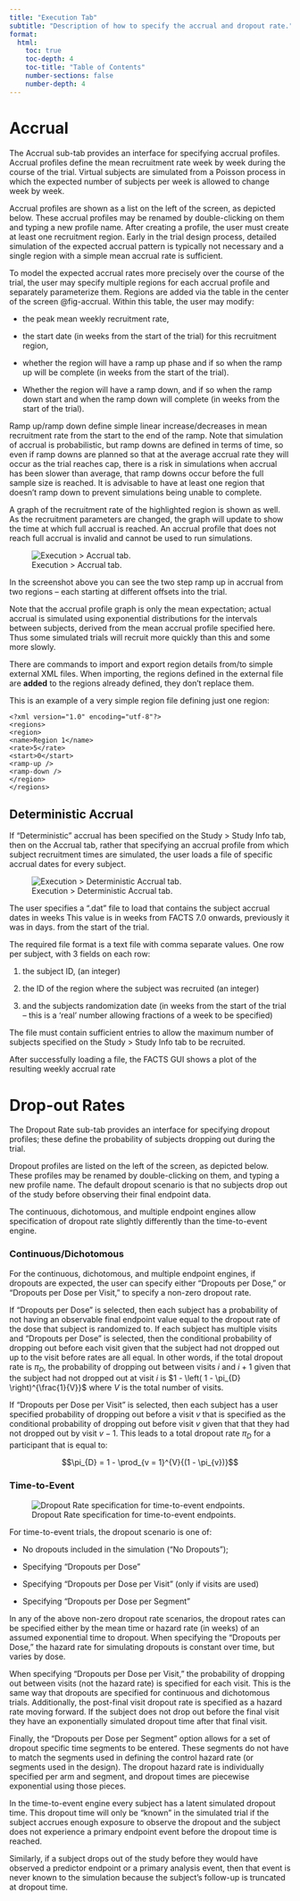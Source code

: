 ```yaml
---
title: "Execution Tab"
subtitle: "Description of how to specify the accrual and dropout rate."
format:
  html:
    toc: true
    toc-depth: 4
    toc-title: "Table of Contents"
    number-sections: false
    number-depth: 4
---
```



# Accrual

The Accrual sub-tab provides an interface for specifying accrual profiles. Accrual profiles define the mean recruitment rate week by week during the course of the trial. Virtual subjects are simulated from a Poisson process in which the expected number of subjects per week is allowed to change week by week.

Accrual profiles are shown as a list on the left of the screen, as depicted below. These accrual profiles may be renamed by double-clicking on them and typing a new profile name. After creating a profile, the user must create at least one recruitment region. Early in the trial design process, detailed simulation of the expected accrual pattern is typically not necessary and a single region with a simple mean accrual rate is sufficient.

To model the expected accrual rates more precisely over the course of the trial, the user may specify multiple regions for each accrual profile and
separately parameterize them. Regions are added via the table in the
center of the screen @fig-accrual. Within this table, the user may
modify:

-   the peak mean weekly recruitment rate,

-   the start date (in weeks from the start of the trial) for this
    recruitment region,

-   whether the region will have a ramp up phase and if so when the ramp
    up will be complete (in weeks from the start of the trial).

-   Whether the region will have a ramp down, and if so when the ramp
    down start and when the ramp down will complete (in weeks from the
    start of the trial).

Ramp up/ramp down define simple linear increase/decreases in mean
recruitment rate from the start to the end of the ramp. Note that
simulation of accrual is probabilistic, but ramp downs are defined in
terms of time, so even if ramp downs are planned so that at the average
accrual rate they will occur as the trial reaches cap, there is a risk
in simulations when accrual has been slower than average, that ramp
downs occur before the full sample size is reached. It is advisable to
have at least one region that doesn’t ramp down to prevent simulations
being unable to complete.

A graph of the recruitment rate of the highlighted region is shown as
well. As the recruitment parameters are changed, the graph will update
to show the time at which full accrual is reached. An accrual profile
that does not reach full accrual is invalid and cannot be used to run
simulations.

![Execution > Accrual tab.](coreUGattachments/CoreUserGuide/media/image2.png){#fig-accrual}

In the screenshot above you can see the two step ramp up in accrual from
two regions – each starting at different offsets into the trial.

Note that the accrual profile graph is only the mean expectation; actual
accrual is simulated using exponential distributions for the intervals
between subjects, derived from the mean accrual profile specified here.
Thus some simulated trials will recruit more quickly than this and some
more slowly.

There are commands to import and export region details from/to simple
external XML files. When importing, the regions defined in the external
file are **added** to the regions already defined, they don’t replace
them.

This is an example of a very simple region file defining just one
region:

```verbatim
<?xml version="1.0" encoding="utf-8"?>
<regions>
<region>
<name>Region 1</name>
<rate>5</rate>
<start>0</start>
<ramp-up />
<ramp-down />
</region>
</regions>
```

## Deterministic Accrual

If “Deterministic” accrual has been specified on the Study &gt; Study
Info tab, then on the Accrual tab, rather that specifying an accrual
profile from which subject recruitment times are simulated, the user
loads a file of specific accrual dates for every subject.

![Execution > Deterministic Accrual tab.](coreUGattachments/CoreUserGuide/media/image4.png){#fig-detaccrual}

The user specifies a “.dat” file to load that contains the <span class="custom-tooltip"> subject
accrual dates in weeks <span class="tooltip-text">This value is in weeks from FACTS 7.0 onwards, previously it was in days.</span> </span> from the start of the trial.

The required file format is a text file with comma separate values. One
row per subject, with 3 fields on each row:

1.  the subject ID, (an integer)

2.  the ID of the region where the subject was recruited (an integer)

3.  and the subjects randomization date (in weeks from the start of the
    trial – this is a ‘real’ number allowing fractions of a week to be
    specified)

The file must contain sufficient entries to allow the maximum number of
subjects specified on the Study > Study Info tab to be recruited.

After successfully loading a file, the FACTS GUI shows a plot of the
resulting weekly accrual rate

# Drop-out Rates

The Dropout Rate sub-tab provides an interface for specifying dropout
profiles; these define the probability of subjects dropping out during
the trial.

Dropout profiles are listed on the left of the screen, as depicted
below. These profiles may be renamed by double-clicking on them, and
typing a new profile name. The default dropout scenario is that no
subjects drop out of the study before observing their final endpoint data.

The continuous, dichotomous, and multiple endpoint engines allow specification
of dropout rate slightly differently than the time-to-event engine.

::: {.panel-tabset}

### Continuous/Dichotomous

For the continuous, dichotomous, and multiple endpoint
engines, if dropouts are expected, the user can specify either
“Dropouts per Dose,” or “Dropouts per Dose per Visit,” to specify a non-zero
dropout rate.

If “Dropouts per Dose” is selected, then each subject has a probability
of not having an observable final endpoint value equal to the dropout
rate of the dose that subject is randomized to. If each subject has
multiple visits and “Dropouts per Dose” is selected, then the
conditional probability of dropping out before each visit given that the
subject had not dropped out up to the visit before rates are all equal.
In other words, if the total dropout rate is $\pi_D$, the
probability of dropping out between visits $i$ and $i+1$ given that
the subject had not dropped out at visit $i$ is
$1 - \left( 1 - \pi_{D} \right)^{\frac{1}{V}}$ where $V$ is the total
number of visits.

If “Dropouts per Dose per Visit” is selected, then each subject has a
user specified probability of dropping out before a visit $v$ that is
specified as the conditional probability of dropping out before visit
$v$ given that that they had not dropped out by visit $v-1$. This
leads to a total dropout rate $\pi_D$ for a participant that
is equal to:

$$\pi_{D} = 1 - \prod_{v = 1}^{V}{(1 - \pi_{v})}$$

### Time-to-Event

![Dropout Rate specification for time-to-event endpoints.](./attachments/tte/media/image37.png){#fig-ttedropouts}

For time-to-event trials, the dropout scenario is one of:

-   No dropouts included in the simulation ("No Dropouts");

-   Specifying "Dropouts per Dose"

-   Specifying "Dropouts per Dose per Visit" (only if visits are used)

-   Specifying "Dropouts per Dose per Segment"

In any of the above non-zero dropout rate scenarios, the dropout rates can
be specified either by the mean time or hazard rate (in weeks) of an assumed
exponential time to dropout. When specifying the "Dropouts per Dose," the
hazard rate for simulating dropouts is constant over time, but varies by dose.

When specifying "Dropouts per Dose per Visit," the probability of dropping out
between visits (not the hazard rate) is specified for each visit. This is
the same way that dropouts are specified for continuous and dichotomous trials.
Additionally, the post-final visit dropout rate is specified as a hazard rate
moving forward. If the subject does not drop out before the final visit they
have an exponentially simulated dropout time after that final visit.

Finally, the "Dropouts per Dose per Segment"
option allows for a set of dropout specific time segments to be entered. These
segments do not have to match the segments used in defining the control
hazard rate (or segments used in the design). The dropout hazard rate is
individually specified per arm and segment, and dropout times are piecewise
exponential using those pieces.

In the time-to-event engine every subject has a latent simulated dropout time.
This dropout time will only be "known" in the simulated trial if the subject
accrues enough exposure to observe the dropout and the subject does not
experience a primary endpoint event before the dropout time is reached.

Similarly, if a subject drops out of the study before they would have observed
a predictor endpoint or a primary analysis event, then that event is never
known to the simulation because the subject's follow-up is truncated at
dropout time.

:::
